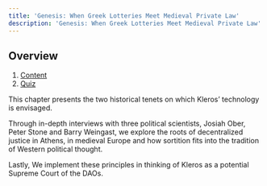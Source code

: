 ```yaml
---
title: 'Genesis: When Greek Lotteries Meet Medieval Private Law'
description: 'Genesis: When Greek Lotteries Meet Medieval Private Law'
---
```


## Overview

1. [Content](/courses/kleros/01/content)
2. [Quiz](/courses/kleros/01/quiz)

This chapter presents the two historical tenets on which Kleros’ technology is envisaged. 

Through in-depth interviews with three political scientists, Josiah Ober, Peter Stone and Barry Weingast, we explore the roots of decentralized justice in Athens, in medieval Europe and how sortition fits into the tradition of Western political thought. 

Lastly, We implement these principles in thinking of Kleros as a potential Supreme Court of the DAOs.